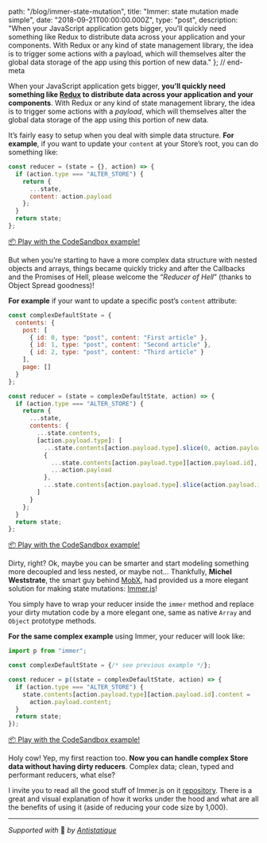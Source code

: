 
  path: "/blog/immer-state-mutation",
  title: "Immer: state mutation made simple",
  date: "2018-09-21T00:00:00.000Z",
  type: "post",
  description: "When your JavaScript application gets bigger, you’ll quickly need something like Redux to distribute data across your application and your components. With Redux or any kind of state management library, the idea is to trigger some actions with a payload, which will themselves alter the global data storage of the app using this portion of new data."
}; // end-meta

When your JavaScript application gets bigger, **you’ll quickly need something like [Redux](https://redux.js.org/) to distribute data across your application and your components**.  With Redux or any kind of state management library, the idea is to trigger some actions with a *payload*, which will themselves alter the global data storage of the app using this portion of new data.

It’s fairly easy to setup when you deal with simple data structure.  **For example**, if you want to update your `content` at your Store’s root, you can do something like:

```js
const reducer = (state = {}, action) => {
  if (action.type === "ALTER_STORE") {
    return {
      ...state,
      content: action.payload
    };
  }
  return state;
};
```

[📦 Play with the CodeSandbox example!](https://codesandbox.io/s/rlo00m8lwn)

But when you’re starting to have a more complex data structure with nested objects and arrays, things became quickly tricky and after the Callbacks and the Promises of Hell, please welcome the “*Reducer of Hell*” (thanks to Object Spread goodness)! 

**For example** if your want to update a specific post’s `content` attribute:
```js
const complexDefaultState = {
  contents: {
    post: [
      { id: 0, type: "post", content: "First article" },
      { id: 1, type: "post", content: "Second article" },
      { id: 2, type: "post", content: "Third article" }
    ],
    page: []
  }
};

const reducer = (state = complexDefaultState, action) => {
  if (action.type === "ALTER_STORE") {
    return {
      ...state,
      contents: {
        ...state.contents,
        [action.payload.type]: [
          ...state.contents[action.payload.type].slice(0, action.payload.id),
          {
            ...state.contents[action.payload.type][action.payload.id],
            ...action.payload
          },
          ...state.contents[action.payload.type].slice(action.payload.id + 1)
        ]
      }
    };
  }
  return state;
};
```

[📦 Play with the CodeSandbox example!](https://codesandbox.io/s/64k1rzpyjk)

Dirty, right? Ok, maybe you can be smarter and start modeling something more decoupled and less nested, or maybe not… Thankfully, **Michel Weststrate**, the smart guy behind [MobX](https://github.com/mobxjs/mobx), had provided us a more elegant solution for making state mutations: [Immer.js](https://github.com/mweststrate/immer)!

You simply have to wrap your reducer inside the `immer` method and replace your dirty mutation code by a more elegant one, same as native `Array`  and `Object` prototype methods.

**For the same complex example** using Immer, your reducer will look like:

```js
import p from "immer";

const complexDefaultState = {/* see previous example */};

const reducer = p((state = complexDefaultState, action) => {
  if (action.type === "ALTER_STORE") {
    state.contents[action.payload.type][action.payload.id].content =
      action.payload.content;
  }
  return state;
});
```

[📦 Play with the CodeSandbox example!](https://codesandbox.io/s/047y582040)

Holy cow! Yep, my first reaction too. **Now you can handle complex Store data without having dirty reducers**. Complex data; clean, typed and performant reducers, what else?

I invite you to read all the good stuff of Immer.js on it [repository](https://github.com/mweststrate/immer). There is a great and visual explanation of how it works under the hood and what are all the benefits of using it (aside of reducing your code size by 1,000).

---

*Supported with* 💛 *by [Antistatique](https://antistatique.net)*
